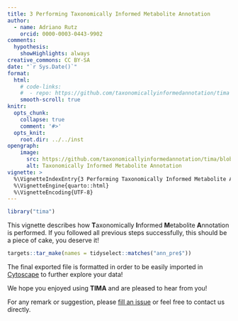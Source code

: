 ```yaml
---
title: 3 Performing Taxonomically Informed Metabolite Annotation
author: 
  - name: Adriano Rutz
    orcid: 0000-0003-0443-9902
comments:
  hypothesis:
    showHighlights: always
creative_commons: CC BY-SA
date: "`r Sys.Date()`"
format:
  html:
    # code-links:
    #  - repo: https://github.com/taxonomicallyinformedannotation/tima
    smooth-scroll: true
knitr:
  opts_chunk:
    collapse: true
    comment: '#>'
  opts_knit:
    root.dir: ../../inst
opengraph:
    image:
      src: https://github.com/taxonomicallyinformedannotation/tima/blob/main/man/figures/logo.svg
      alt: Taxonomically Informed Metabolite Annotation
vignette: >
  %\VignetteIndexEntry{3 Performing Taxonomically Informed Metabolite Annotation}
  %\VignetteEngine{quarto::html}
  %\VignetteEncoding{UTF-8}
---
```


```r
library("tima")
```

This vignette describes how **T**axonomically **I**nformed **M**etabolite **A**nnotation is performed.
If you followed all previous steps successfully, this should be a piece of cake, you deserve it!

```r
targets::tar_make(names = tidyselect::matches("ann_pre$"))
```

The final exported file is formatted in order to be easily imported in [Cytoscape](https://cytoscape.org/) to further explore your data!

We hope you enjoyed using **TIMA** and are pleased to hear from you!

For any remark or suggestion, please  [fill an issue](https://github.com/taxonomicallyinformedannotation/tima/issues) or feel free to contact us directly.
